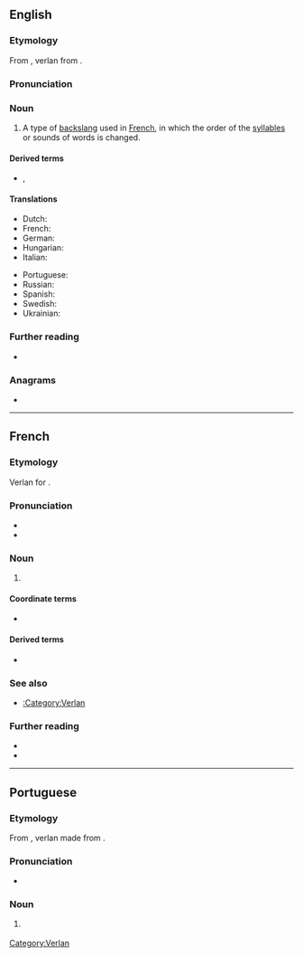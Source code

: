 {{also|Verlan}}
==English==
{{examples-right|examples=

* {{m|fr|barjot}} (from {{m|fr|jobard}}, “crazy”)
* {{m|fr|[[laisse]] [[béton]]}} (from {{m|fr|laisser tomber|laisse tomber}}, “forget it”)
* {{m|fr|keum}} (from {{m|fr|mec}}, “guy, bloke”)
* {{m|fr|meuf}} (from {{m|fr|femme}}, “woman,  lady”)
* {{m|fr|ripou}} (from {{m|fr|pourri}}, “corrupt, rotten”)
* {{m|fr|tromé}} (from {{m|fr|métro}}, “subway, underground”)
* {{m|fr|[[t'es]] [[ouf]]}} (from {{m|fr|tu es [[fou]]}}, “you are crazy”)
* {{m|fr|verlan}} (from {{m|fr|à l'[[envers]]}}, “back to front”)}}

===Etymology===
From {{bor|en|fr|verlan}}, verlan from {{m|fr|envers|à l'envers|upside down or in this case back to front}}.

===Pronunciation===
{{rfp|en}}

===Noun===
{{en-noun|-}}

# A type of [[backslang]] used in [[French]], in which the order of the [[syllable]]s or sounds of words is changed.

====Derived terms====
* {{l|en|verlanise}}, {{l|en|verlanize}}

====Translations====
{{trans-top|type of backslang used in French}}
* Dutch: {{t+|nl|verlan|n}}
* French: {{t+|fr|verlan|m}}
* German: {{t|de|Verlan|n}}
* Hungarian: {{t+|hu|verlan}}
* Italian: {{t|it|verlan|m}}
{{trans-mid}}
* Portuguese: {{t|pt|verlan|m}}
* Russian: {{t+|ru|верла́н|m}}
* Spanish: {{t|es|verlan|m}}
* Swedish: {{t+|sv|verlan|c}}
* Ukrainian: {{t|uk|верла́н|m}}
{{trans-bottom}}

===Further reading===
* {{projectlink|wikipedia}}

===Anagrams===
* {{anagrams|en|a=aelnrv|Lavern|Vernal|nerval|vernal}}

----

==French==

===Etymology===
Verlan for {{m|fr|envers|à l'envers|back to front}}.

===Pronunciation===
* {{fr-IPA}}
* {{rhymes|ɑ̃|lang=fr}}

===Noun===
{{fr-noun|m|-}}

# {{l|en|verlan}} {{gloss|type of backslang used in French}}

====Coordinate terms====
* {{l|fr|louchébem}}

====Derived terms====
* {{l|fr|verlaniser}}

===See also===
* [[:Category:Verlan]]

===Further reading===
* {{R:TLFi}}
* {{pedia|lang=fr}}

[[Category:Verlan]]

----

==Portuguese==

===Etymology===
From {{bor|pt|fr|verlan}}, verlan made from {{m|fr|envers|à l'envers|back to front}}.

===Pronunciation===
{{wikipedia|lang=pt}}
* {{rhymes|ɐ̃|lang=pt}}

===Noun===
{{pt-noun|m|-}}

# {{l|en|verlan}} {{gloss|type of backslang used in French}}
